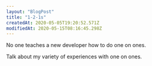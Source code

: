 ```yaml
---
layout: "BlogPost"
title: "1-2-1s"
createdAt: 2020-05-05T19:20:52.571Z
modifiedAt: 2020-05-15T08:16:45.298Z
---
```


No one teaches a new developer how to do one on ones.

Talk about my variety of experiences with one on ones.
